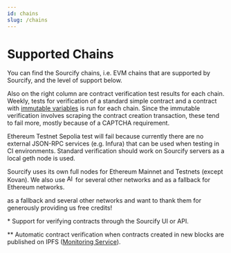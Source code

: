 ```yaml
---
id: chains
slug: /chains
---
```



# Supported Chains

You can find the Sourcify chains, i.e. EVM chains that are supported by Sourcify, and the level of support below.

Also on the right column are contract verification test results for each chain. Weekly, tests for verification of a standard simple contract and a contract with [immutable variables](/docs/immutables) is run for each chain. Since the immutable verification involves scraping the contract creation transaction, these tend to fail more, mostly because of a CAPTCHA requirement.

Ethereum Testnet Sepolia test will fail because currently there are no external JSON-RPC services (e.g. Infura) that can be used when testing in CI environments. Standard verification should work on Sourcify servers as a local geth node is used.

Sourcify uses its own full nodes for Ethereum Mainnet and Testnets (except Kovan). We also use <a href="https://alchemy.com" target="_blank" rel="noopener"><img src="/img/alchemy.svg" alt="Alchemy logo" height="16px"/></a> for several other networks and as a fallback for Ethereum networks.

as a fallback and several other networks and want to thank them for generously providing us free credits!

\* Support for verifying contracts through the Sourcify UI or API.

\*\* Automatic contract verification when contracts created in new blocks are published on IPFS ([Monitoring Service](/docs/monitoring)).

<div>
  <Table />
</div>
